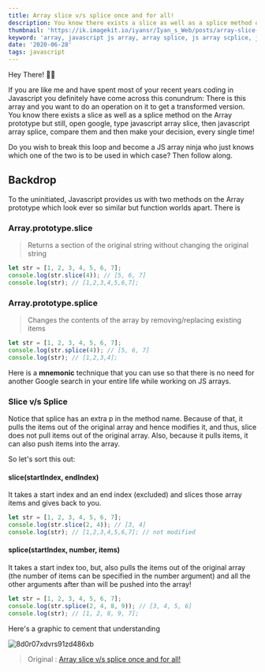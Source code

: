 ```yaml
---
title: Array slice v/s splice once and for all!
description: You know there exists a slice as well as a splice method on the Array prototype but still, open google, type javascript array slice, then javascript array splice, compare them and then make your decision, every single time!
thumbnail: 'https://ik.imagekit.io/iyansr/Iyan_s_Web/posts/array-slice-v-s-splice-once-and-for-all/header_DOP1I6aCY.jpg'
keyword: 'array, javascript js array, array splice, js array scplice, javascript array slice, array slice'
date: '2020-06-28'
tags: javascript
---
```


Hey There! 👋🏽

If you are like me and have spent most of your recent years coding in Javascript you definitely have come across this conundrum: There is this array and you want to do an operation on it to get a transformed version. You know there exists a slice as well as a splice method on the Array prototype but still, open google, type javascript array slice, then javascript array splice, compare them and then make your decision, every single time!

Do you wish to break this loop and become a JS array ninja who just knows which one of the two is to be used in which case? Then follow along.

## Backdrop

To the uninitiated, Javascript provides us with two methods on the Array prototype which look ever so similar but function worlds apart. There is

### Array.prototype.slice

> Returns a section of the original string without changing the original string

```javascript
let str = [1, 2, 3, 4, 5, 6, 7];
console.log(str.slice(4)); // [5, 6, 7]
console.log(str); // [1,2,3,4,5,6,7];
```

### Array.prototype.splice

> Changes the contents of the array by removing/replacing existing items

```javascript
let str = [1, 2, 3, 4, 5, 6, 7];
console.log(str.splice(4)); // [5, 6, 7]
console.log(str); // [1,2,3,4];
```

Here is a **mnemonic** technique that you can use so that there is no need for another Google search in your entire life while working on JS arrays.

### Slice v/s Splice

Notice that splice has an extra p in the method name. Because of that, it pulls the items out of the original array and hence modifies it, and thus, slice does not pull items out of the original array.
Also, because it pulls items, it can also push items into the array.

So let's sort this out:

#### slice(startIndex, endIndex)

It takes a start index and an end index (excluded) and slices those array items and gives back to you.

```javascript
let str = [1, 2, 3, 4, 5, 6, 7];
console.log(str.slice(2, 4)); // [3, 4]
console.log(str); // [1,2,3,4,5,6,7]; // not modified
```

#### splice(startIndex, number, items)

It takes a start index too, but, also pulls the items out of the original array (the number of items can be specified in the number argument) and all the other arguments after than will be pushed into the array!

```javascript
let str = [1, 2, 3, 4, 5, 6, 7];
console.log(str.splice(2, 4, 8, 9)); // [3, 4, 5, 6]
console.log(str); // [1, 2, 8, 9, 7];
```

Here's a graphic to cement that understanding

![8d0r07xdvrs91zd486xb](https://ik.imagekit.io/iyansr/Iyan_s_Web/posts/array-slice-v-s-splice-once-and-for-all/image1_3xKZm41e6.png)

> Original : [Array slice v/s splice once and for all!](https://dev.to/comscience/string-slice-v-s-splice-once-and-for-all-159l 'Array slice v/s splice once and for all!')

